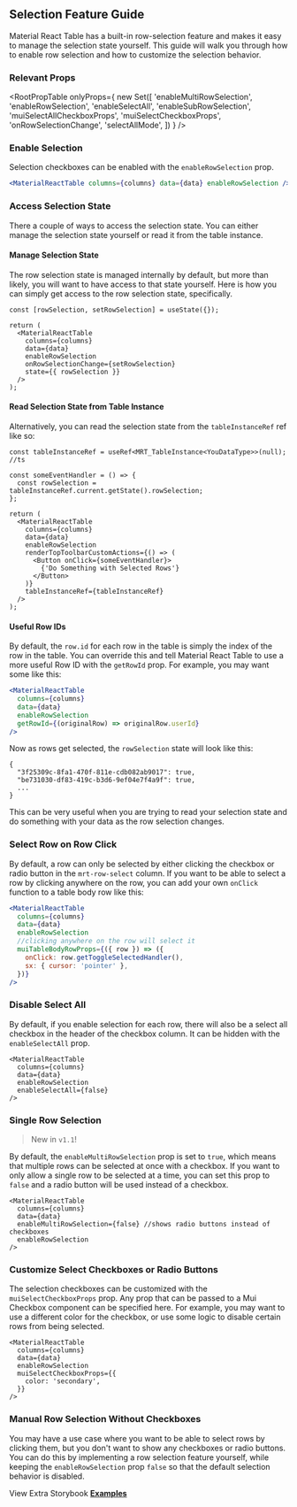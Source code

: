 
<Head>
  <title>Row Selection Feature Guide - Material React Table Docs</title>
  <meta
    name="description"
    content="How to add and customize row selection checkboxes in Material React Table"
  />
</Head>

## Selection Feature Guide

Material React Table has a built-in row-selection feature and makes it easy to manage the selection state yourself. This guide will walk you through how to enable row selection and how to customize the selection behavior.

### Relevant Props

<RootPropTable
  onlyProps={
    new Set([
      'enableMultiRowSelection',
      'enableRowSelection',
      'enableSelectAll',
      'enableSubRowSelection',
      'muiSelectAllCheckboxProps',
      'muiSelectCheckboxProps',
      'onRowSelectionChange',
      'selectAllMode',
    ])
  }
/>

### Enable Selection

Selection checkboxes can be enabled with the `enableRowSelection` prop.

```jsx
<MaterialReactTable columns={columns} data={data} enableRowSelection />
```

### Access Selection State

There a couple of ways to access the selection state. You can either manage the selection state yourself or read it from the table instance.

#### Manage Selection State

The row selection state is managed internally by default, but more than likely, you will want to have access to that state yourself. Here is how you can simply get access to the row selection state, specifically.

```tsx
const [rowSelection, setRowSelection] = useState({});

return (
  <MaterialReactTable
    columns={columns}
    data={data}
    enableRowSelection
    onRowSelectionChange={setRowSelection}
    state={{ rowSelection }}
  />
);
```

#### Read Selection State from Table Instance

Alternatively, you can read the selection state from the `tableInstanceRef` ref like so:

```tsx
const tableInstanceRef = useRef<MRT_TableInstance<YouDataType>>(null); //ts

const someEventHandler = () => {
  const rowSelection = tableInstanceRef.current.getState().rowSelection;
};

return (
  <MaterialReactTable
    columns={columns}
    data={data}
    enableRowSelection
    renderTopToolbarCustomActions={() => (
      <Button onClick={someEventHandler}>
        {'Do Something with Selected Rows'}
      </Button>
    )}
    tableInstanceRef={tableInstanceRef}
  />
);
```

#### Useful Row IDs

By default, the `row.id` for each row in the table is simply the index of the row in the table. You can override this and tell Material React Table to use a more useful Row ID with the `getRowId` prop. For example, you may want some like this:

```jsx
<MaterialReactTable
  columns={columns}
  data={data}
  enableRowSelection
  getRowId={(originalRow) => originalRow.userId}
/>
```

Now as rows get selected, the `rowSelection` state will look like this:

```tsx
{
  "3f25309c-8fa1-470f-811e-cdb082ab9017": true,
  "be731030-df83-419c-b3d6-9ef04e7f4a9f": true,
  ...
}
```

This can be very useful when you are trying to read your selection state and do something with your data as the row selection changes.

<EnableExample />

### Select Row on Row Click

By default, a row can only be selected by either clicking the checkbox or radio button in the `mrt-row-select` column. If you want to be able to select a row by clicking anywhere on the row, you can add your own `onClick` function to a table body row like this:

```jsx
<MaterialReactTable
  columns={columns}
  data={data}
  enableRowSelection
  //clicking anywhere on the row will select it
  muiTableBodyRowProps={({ row }) => ({
    onClick: row.getToggleSelectedHandler(),
    sx: { cursor: 'pointer' },
  })}
/>
```

### Disable Select All

By default, if you enable selection for each row, there will also be a select all checkbox in the header of the checkbox column. It can be hidden with the `enableSelectAll` prop.

```tsx
<MaterialReactTable
  columns={columns}
  data={data}
  enableRowSelection
  enableSelectAll={false}
/>
```

### Single Row Selection

> New in `v1.1`!

By default, the `enableMultiRowSelection` prop is set to `true`, which means that multiple rows can be selected at once with a checkbox. If you want to only allow a single row to be selected at a time, you can set this prop to `false` and a radio button will be used instead of a checkbox.

```tsx
<MaterialReactTable
  columns={columns}
  data={data}
  enableMultiRowSelection={false} //shows radio buttons instead of checkboxes
  enableRowSelection
/>
```

<SingleExample />

### Customize Select Checkboxes or Radio Buttons

The selection checkboxes can be customized with the `muiSelectCheckboxProps` prop. Any prop that can be passed to a Mui Checkbox component can be specified here. For example, you may want to use a different color for the checkbox, or use some logic to disable certain rows from being selected.

```tsx
<MaterialReactTable
  columns={columns}
  data={data}
  enableRowSelection
  muiSelectCheckboxProps={{
    color: 'secondary',
  }}
/>
```

<CustomizeExample />

### Manual Row Selection Without Checkboxes

You may have a use case where you want to be able to select rows by clicking them, but you don't want to show any checkboxes or radio buttons. You can do this by implementing a row selection feature yourself, while keeping the `enableRowSelection` prop `false` so that the default selection behavior is disabled.

<ManualExample />

View Extra Storybook **[Examples](https://www.material-react-table.dev/?path=/story/features-selection-examples)**
